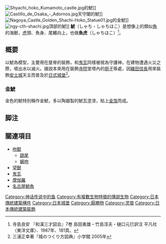[[File:Shyachi_hoko_Kumamoto_castle.jpg|thumb]]的鯱]]
[[File:Castillo_de_Osaka_-_Adornos.jpg|thumb]]天守閣的鯱]]
[[File:Nagoya_Castle_Golden_Shachi-Hoko_Statue01.jpg|thumb]]的金鯱]]
[[File:ngy-cth-shachi.jpg|thumb]]頂部的鯱]]
'''鯱'''（しゃち・しゃちほこ）是想像上的類似[[魚|魚]]的海獸，[[虎|虎]]頭、魚身、尾鰭向上，也做'''魚虎'''（しゃちほこ）<ref>寺島良安 『和漢三才図会』7巻 島田勇雄・竹島淳夫・樋口元巳訳注 平凡社〈東洋文庫〉、1987年、181頁。</ref>。

== 概要 ==
以鯱為模型，主要用在屋脊的裝飾，和[[鬼瓦|鬼瓦]]同樣被視為守護神，在建物遭遇火災之際，噴出水以滅火。據說本來用在裝飾[[寺院|寺院]]堂塔內的[[龕|厨子]]等處，因[[織田信長|織田信長]]用來裝飾[[安土城|安土城]]天主而普及於[[日式城堡|日式城堡]]<ref>三浦正幸著『城のつくり方図典』小学館 2005年</ref>。

=== 金鯱 ===
金色的鯱特別稱作金鯱，多以陶器製的鯱瓦塗漆，貼上[[金箔|金箔]]而成。

== 脚注 ==
<references/>

==關連項目==
{{Commonscat|Shachi}}
*[[吻獸|吻獸]]
**[[鴟尾|鴟尾]]
**[[螭吻|螭吻]]
*[[望獸|望獸]]
*[[鬼瓦|鬼瓦]]
*[[摩伽羅|摩伽羅]]
*[[名古屋鯨魚|名古屋鯨魚]]

{{日式建築元素}}

[[Category:神话传说中的鱼|Category:神话传说中的鱼]]
[[Category:有複數生物特徵的傳說生物|Category:有複數生物特徵的傳說生物]]
[[Category:日本傳統建築構件|Category:日本傳統建築構件]]
[[Category:日本城堡|Category:日本城堡]]
[[Category:厭勝物|Category:厭勝物]]
[[Category:灵兽|Category:灵兽]]

[[Category:日本傳統建築裝飾|Category:日本傳統建築裝飾]]